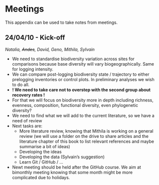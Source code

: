 # Meetings {.unnumbered}

This appendix can be used to take notes from meetings.

## 24/04/10 - Kick-off

*Natalia, ~~Andes~~, David, Geno, Mithila, Sylvain*

-   We need to standardise biodiversity variation across sites for comparisons because base diversity will vary biogeographically. Same for logging intensity.
-   We can compare post-logging biodiversity state / trajectory to either prelogging inventories or control plots. In preliminary analyses we wish to do all.
-   **! We need to take care not to overstep with the second group about recovery rates !**
-   For that we will focus on biodiversity more in depth including richness, evenness, composition, functional diversity, even phylogenetic diversity?
-   We need to find what we will add to the current literature, so we have a need of review
-   Next tasks are:
    -   More literature review, knowing that Mithila is working on a general review (we will use a folder on the drive to share articles and the literature chapter of this book to list relevant references and maybe summarise a bit of ideas)
    -   Developing the ideas
    -   Developing the data (Sylvain's suggestion)
    -   Learn Git / GitHub / ...
-   Newt meeting should be held after the GitHub course. We aim at bimonthly meeting knowing that some month might be more complicated due to holidays.

